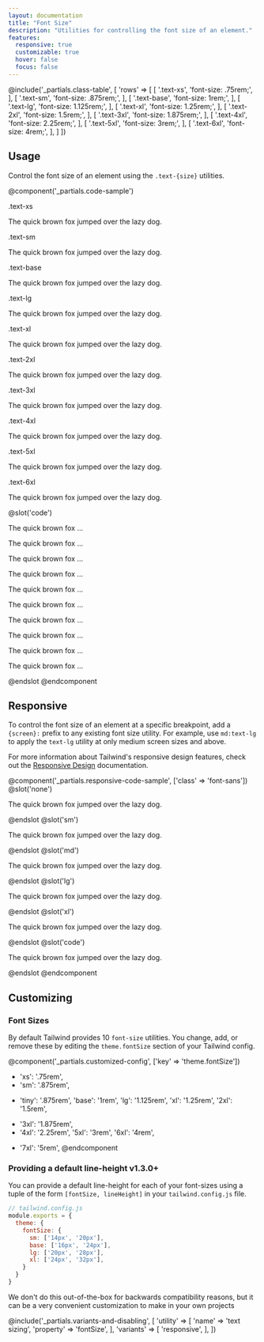 ```yaml
---
layout: documentation
title: "Font Size"
description: "Utilities for controlling the font size of an element."
features:
  responsive: true
  customizable: true
  hover: false
  focus: false
---
```


@include('_partials.class-table', [
  'rows' => [
    [
      '.text-xs',
      'font-size: .75rem;',
    ],
    [
      '.text-sm',
      'font-size: .875rem;',
    ],
    [
      '.text-base',
      'font-size: 1rem;',
    ],
    [
      '.text-lg',
      'font-size: 1.125rem;',
    ],
    [
      '.text-xl',
      'font-size: 1.25rem;',
    ],
    [
      '.text-2xl',
      'font-size: 1.5rem;',
    ],
    [
      '.text-3xl',
      'font-size: 1.875rem;',
    ],
    [
      '.text-4xl',
      'font-size: 2.25rem;',
    ],
    [
      '.text-5xl',
      'font-size: 3rem;',
    ],
    [
      '.text-6xl',
      'font-size: 4rem;',
    ],
  ]
])

## Usage

Control the font size of an element using the `.text-{size}` utilities.

@component('_partials.code-sample')
<div className="mb-6">
  <p className="text-sm text-gray-600">.text-xs</p>
  <p className="text-xs truncate text-gray-800">The quick brown fox jumped over the lazy dog.</p>
</div>
<div className="mb-6">
  <p className="text-sm text-gray-600">.text-sm</p>
  <p className="text-sm truncate text-gray-800">The quick brown fox jumped over the lazy dog.</p>
</div>
<div className="mb-6">
  <p className="text-sm text-gray-600">.text-base</p>
  <p className="text-base truncate text-gray-800">The quick brown fox jumped over the lazy dog.</p>
</div>
<div className="mb-6">
  <p className="text-sm text-gray-600">.text-lg</p>
  <p className="text-lg truncate text-gray-800">The quick brown fox jumped over the lazy dog.</p>
</div>
<div className="mb-6">
  <p className="text-sm text-gray-600">.text-xl</p>
  <p className="text-xl truncate text-gray-800">The quick brown fox jumped over the lazy dog.</p>
</div>
<div className="mb-6">
  <p className="text-sm text-gray-600">.text-2xl</p>
  <p className="text-2xl truncate text-gray-800">The quick brown fox jumped over the lazy dog.</p>
</div>
<div className="mb-6">
  <p className="text-sm text-gray-600">.text-3xl</p>
  <p className="text-3xl truncate text-gray-800">The quick brown fox jumped over the lazy dog.</p>
</div>
<div className="mb-6">
  <p className="text-sm text-gray-600">.text-4xl</p>
  <p className="text-4xl truncate text-gray-800">The quick brown fox jumped over the lazy dog.</p>
</div>
<div>
  <p className="text-sm text-gray-600">.text-5xl</p>
  <p className="text-5xl truncate text-gray-800">The quick brown fox jumped over the lazy dog.</p>
</div>
<div>
  <p className="text-sm text-gray-600">.text-6xl</p>
  <p className="text-6xl truncate text-gray-800">The quick brown fox jumped over the lazy dog.</p>
</div>
@slot('code')
<p className="text-xs ...">The quick brown fox ...</p>
<p className="text-sm ...">The quick brown fox ...</p>
<p className="text-base ...">The quick brown fox ...</p>
<p className="text-lg ...">The quick brown fox ...</p>
<p className="text-xl ...">The quick brown fox ...</p>
<p className="text-2xl ...">The quick brown fox ...</p>
<p className="text-3xl ...">The quick brown fox ...</p>
<p className="text-4xl ...">The quick brown fox ...</p>
<p className="text-5xl ...">The quick brown fox ...</p>
<p className="text-6xl ...">The quick brown fox ...</p>
@endslot
@endcomponent

## Responsive

To control the font size of an element at a specific breakpoint, add a `{screen}:` prefix to any existing font size utility. For example, use `md:text-lg` to apply the `text-lg` utility at only medium screen sizes and above.

For more information about Tailwind's responsive design features, check out the [Responsive Design](/docs/responsive-design) documentation.

@component('_partials.responsive-code-sample', ['class' => 'font-sans'])
@slot('none')
<p className="text-base text-gray-800 truncate">The quick brown fox jumped over the lazy dog.</p>
@endslot
@slot('sm')
<p className="text-lg text-gray-800 truncate">The quick brown fox jumped over the lazy dog.</p>
@endslot
@slot('md')
<p className="text-xl text-gray-800 truncate">The quick brown fox jumped over the lazy dog.</p>
@endslot
@slot('lg')
<p className="text-2xl text-gray-800 truncate">The quick brown fox jumped over the lazy dog.</p>
@endslot
@slot('xl')
<p className="text-3xl text-gray-800 truncate">The quick brown fox jumped over the lazy dog.</p>
@endslot
@slot('code')
<p className="none:text-base sm:text-lg md:text-xl lg:text-2xl xl:text-3xl ...">The quick brown fox jumped over the lazy dog.</p>
@endslot
@endcomponent

## Customizing

### Font Sizes

By default Tailwind provides 10 `font-size` utilities. You change, add, or remove these by editing the `theme.fontSize` section of your Tailwind config.

@component('_partials.customized-config', ['key' => 'theme.fontSize'])
- 'xs': '.75rem',
- 'sm': '.875rem',
+ 'tiny': '.875rem',
  'base': '1rem',
  'lg': '1.125rem',
  'xl': '1.25rem',
  '2xl': '1.5rem',
- '3xl': '1.875rem',
- '4xl': '2.25rem',
  '5xl': '3rem',
  '6xl': '4rem',
+ '7xl': '5rem',
@endcomponent

<h3>
  <span className="flex items-center" data-heading-text>
    Providing a default line-height
    <span className="ml-3 inline-flex items-center px-3 py-1 rounded-full text-sm font-medium leading-4 bg-green-150 text-green-900">
      v1.3.0+
    </span>
  </span>
</h3>

You can provide a default line-height for each of your font-sizes using a tuple of the form `[fontSize, lineHeight]` in your `tailwind.config.js` file.

```js
// tailwind.config.js
module.exports = {
  theme: {
    fontSize: {
      sm: ['14px', '20px'],
      base: ['16px', '24px'],
      lg: ['20px', '28px'],
      xl: ['24px', '32px'],
    }
  }
}
```

We don't do this out-of-the-box for backwards compatibility reasons, but it can be a very convenient customization to make in your own projects

@include('_partials.variants-and-disabling', [
    'utility' => [
        'name' => 'text sizing',
        'property' => 'fontSize',
    ],
    'variants' => [
        'responsive',
    ],
])
